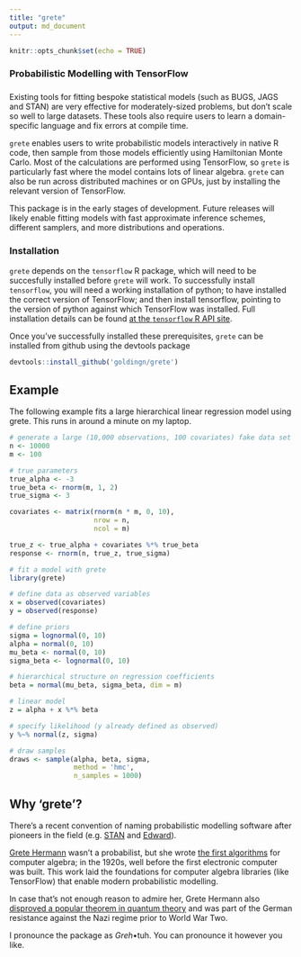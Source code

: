 ```yaml
---
title: "grete"
output: md_document
---
```


```r
knitr::opts_chunk$set(echo = TRUE)
```

### Probabilistic Modelling with TensorFlow

###

Existing tools for fitting bespoke statistical models (such as BUGS, JAGS and STAN) are very effective for moderately-sized problems, but don't scale so well to large datasets. These tools also require users to learn a domain-specific language and fix errors at compile time.

`grete` enables users to write probabilistic models interactively in native R code, then sample from those models efficiently using Hamiltonian Monte Carlo.
Most of the calculations are performed using TensorFlow, so `grete` is particularly fast where the model contains lots of linear algebra. `grete` can also be run across distributed machines or on GPUs, just by installing the relevant version of TensorFlow.

This package is in the early stages of development. Future releases will likely enable fitting models with fast approximate inference schemes, different samplers, and more distributions and operations.

### Installation

`grete` depends on the `tensorflow` R package, which will need to be succesfully installed before `grete` will work. To successfully install `tensorflow`, you will need a working installation of python; to have installed the correct version of TensorFlow; and then install tensorflow, pointing to the version of python against which TensorFlow was installed. Full installation details can be found [at the `tensorflow` R API site](https://rstudio.github.io/tensorflow/).

Once you've successfully installed these prerequisites, `grete` can be installed from github using the devtools package

```r
devtools::install_github('goldingn/grete')
```


## Example

The following example fits a large hierarchical linear regression model using grete. This runs in around a minute on my laptop.

```r
# generate a large (10,000 observations, 100 covariates) fake data set
n <- 10000
m <- 100

# true parameters
true_alpha <- -3
true_beta <- rnorm(m, 1, 2)
true_sigma <- 3

covariates <- matrix(rnorm(n * m, 0, 10),
                     nrow = n,
                     ncol = m)

true_z <- true_alpha + covariates %*% true_beta
response <- rnorm(n, true_z, true_sigma)

# fit a model with grete
library(grete)

# define data as observed variables
x = observed(covariates)
y = observed(response)

# define priors
sigma = lognormal(0, 10)
alpha = normal(0, 10)
mu_beta <- normal(0, 10)
sigma_beta <- lognormal(0, 10)

# hierarchical structure on regression coefficients
beta = normal(mu_beta, sigma_beta, dim = m)

# linear model
z = alpha + x %*% beta

# specify likelihood (y already defined as observed)
y %~% normal(z, sigma)

# draw samples
draws <- sample(alpha, beta, sigma,
                method = 'hmc',
                n_samples = 1000)
```

## Why 'grete'?

There's a recent convention of naming probabilistic modelling software after pioneers in the field (e.g. [STAN](https://en.wikipedia.org/wiki/Stanislaw_Ulam) and [Edward](https://en.wikipedia.org/wiki/George_E._P._Box)).

[Grete Hermann](https://en.wikipedia.org/wiki/Grete_Hermann) wasn't a probabilist, but she wrote [the first algorithms](http://dl.acm.org/citation.cfm?id=307342&coll=portal&dl=ACM) for computer algebra; in the 1920s, well before the first electronic computer was built. This work laid the foundations for computer algebra libraries (like TensorFlow) that enable modern probabilistic modelling.

In case that's not enough reason to admire her, Grete Hermann also [disproved a popular theorem in quantum theory](https://arxiv.org/pdf/0812.3986.pdf) and was part of the German resistance against the Nazi regime prior to World War Two.

I pronounce the package as *Greh*•tuh. You can pronounce it however you like.
